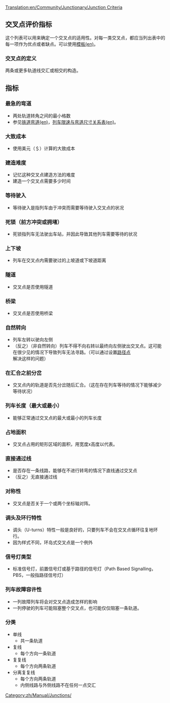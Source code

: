 [[Translation:en/Community/Junctionary/Junction Criteria]]

==交叉点评价指标==
这个列表可以用来确定一个交叉点的适用性。对每一类交叉点，都应当列出表中的每一项作为优点或者缺点。可以使用[[Template:en/Community/Junctionary/Junction Criteria|模板(en)]]。

===交叉点的定义===
两条或更多轨道线交汇或相交的构造。

==指标==

===最急的弯道===
* 两处轨道转角之间的最小格数
* 参见[[en/Community/Corners|铁道弯道(en)]]，[[en/Manual/Game Mechanics/Main Page#trains|列车限速与弯道尺寸关系表(en)]]。

===大致成本===
* 使用美元（＄）计算的大致成本

===建造难度===
* 记忆这种交叉点建造方法的难度
* 建造一个交叉点需要多少时间

===等待驶入===
* 等待驶入是指列车由于冲突而需要等待驶入交叉点的状况

===死锁（前方冲突或拥堵）===
* 死锁指列车无法驶出车站，并因此导致其他列车需要等待的状况

===上下坡===
* 列车在交叉点内需要驶过的上坡道或下坡道距离

===隧道=== 
* 交叉点是否使用隧道

===桥梁===
* 交叉点是否使用桥梁

===自然转向=== 
* 列车左转以驶向左侧
* （反之）（非自然转向）列车不得不向右转以最终向左侧驶出交叉点。这可能在很少见的情况下导致列车无法寻路。（可以通过设置[[en/Manual/Waypoints|路径点]]解决这样的问题）

===在汇合之前分岔===
* 交叉点内的轨道是否先分岔随后汇合。（这在存在列车等待的情况下能够减少等待状况）

===列车长度（最大或最小）===
* 能够正常通过交叉点的最大或最小的列车长度

===占地面积===
* 交叉点占用的矩形区域的面积，用宽度x高度以代表。

===直接通过线===
* 是否存在一条线路，能够在不进行转弯的情况下直线通过交叉点
* （反之）无直接通过线

===对称性===
* 交叉点是否关于一个或两个坐标轴对阵。

===调头及环行特性===
* 调头（U-turns）特性一般是良好的，只要列车不会在交叉点循环往复地环行。
* 因为样式不同，环岛式交叉点是一个例外

===信号灯类型===
* 标准信号灯，前置信号灯或基于路径的信号灯（Path Based Signalling，PBS，一般指路径信号灯）

===列车故障容许性===
* 一列故障列车将会对交叉点造成怎样的影响
* 一列停驶的列车可能阻塞整个交叉点，也可能仅仅阻塞一条轨道。

===分类===
* 单线
** 共一条轨道
* 复线
** 每个方向一条轨道
* 复复线
** 每个方向两条轨道
* 分离复复线
** 每个方向两条轨道
** 内侧线路与外侧线路不在任何一点交汇

[[Category:zh/Manual/Junctions/]]